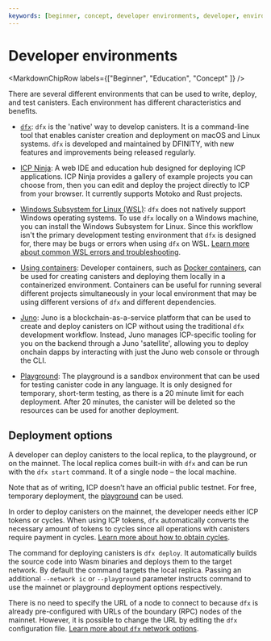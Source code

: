 ```yaml
---
keywords: [beginner, concept, developer environments, developer, environments, dev env, deployment options, deploying canisters development workflow]
---
```



# Developer environments

<MarkdownChipRow labels={["Beginner", "Education", "Concept" ]} />

There are several different environments that can be used to write, deploy, and test <GlossaryToolTip>canisters</GlossaryToolTip>. Each environment has different characteristics and benefits.

- [`dfx`](/docs/current/building-dapps/getting-started/install): `dfx` is the 'native' way to develop canisters. It is a command-line tool that enables canister creation and deployment on macOS and Linux systems. `dfx` is developed and maintained by DFINITY, with new features and improvements being released regularly.

- [ICP Ninja](/docs/current/building-dapps/getting-started/explore-examples): A web IDE and education hub designed for deploying ICP applications. ICP Ninja provides a gallery of example projects you can choose from, then you can edit and deploy the project directly to ICP from your browser. It currently supports Motoko and Rust projects.

- [Windows Subsystem for Linux (WSL)](https://docs.microsoft.com/en-us/windows/wsl/install): `dfx` does not natively support Windows operating systems. To use `dfx` locally on a Windows machine, you can install the Windows Subsystem for Linux. Since this workflow isn't the primary development testing environment that `dfx` is designed for, there may be bugs or errors when using `dfx` on WSL. [Learn more about common WSL errors and troubleshooting](/docs/current/building-dapps/getting-started/wsl-troubleshoot).

- [Using containers](/docs/current/building-dapps/developer-tools/ide/dev-containers): Developer containers, such as [Docker containers](https://www.docker.com/), can be used for creating canisters and deploying them locally in a containerized environment. Containers can be useful for running several different projects simultaneously in your local environment that may be using different versions of `dfx` and different dependencies.

- [Juno](https://juno.build/docs/intro): Juno is a blockchain-as-a-service platform that can be used to create and deploy canisters on ICP without using the traditional `dfx` development workflow. Instead, Juno manages ICP-specific tooling for you on the backend through a Juno 'satellite', allowing you to deploy onchain dapps by interacting with just the Juno web console or through the CLI.

- [Playground](/docs/current/building-dapps/getting-started/deploy-and-manage): The playground is a sandbox environment that can be used for testing canister code in any language. It is only designed for temporary, short-term testing, as there is a 20 minute limit for each deployment. After 20 minutes, the canister will be deleted so the resources can be used for another deployment.

## Deployment options

A developer can deploy canisters to the local replica, to the playground, or on the mainnet.
The local replica comes built-in with `dfx` and can be run with the `dfx start` command. It of a single node – the local machine.

Note that as of writing, ICP doesn’t have an official public testnet. For free, temporary deployment, the [playground](/docs/current/tutorials/developer-journey/level-1/1.1-live-demo/#deploying-to-the-playground-using-dfx) can be used.

In order to deploy canisters on the mainnet, the developer needs either ICP tokens or cycles.
When using ICP tokens, `dfx` automatically converts the necessary amount of tokens to cycles since all operations with canisters require payment in cycles.
[Learn more about how to obtain cycles](/docs/current/building-dapps/getting-started/tokens-and-cycles).

The command for deploying canisters is `dfx deploy`. It automatically builds the source code into Wasm binaries and deploys them to the target network.
By default the command targets the local replica.
Passing an additional `--network ic` or `--playground` parameter instructs command to use the mainnet or playground deployment options respectively.

There is no need to specify the URL of a node to connect to because `dfx` is already pre-configured with URLs of the boundary (RPC) nodes of the mainnet.
However, it is possible to change the URL by editing the `dfx` configuration file. [Learn more about `dfx` network options](/docs/current/developer-docs/developer-tools/cli-tools/advanced-dfx/networks-json).